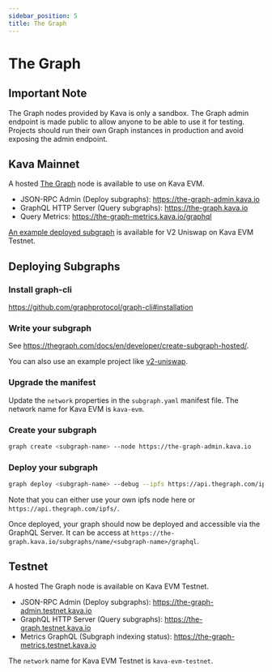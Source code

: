 ```yaml
---
sidebar_position: 5
title: The Graph
---
```


# The Graph

## Important Note

The Graph nodes provided by Kava is only a sandbox. The Graph admin endpoint is made public to allow anyone to be able to use it for testing. Projects should run their own Graph instances in production and avoid exposing the admin endpoint.

## Kava Mainnet

A hosted [The Graph](https://thegraph.com/en/) node is available to use on Kava EVM.

- JSON-RPC Admin (Deploy subgraphs): https://the-graph-admin.kava.io
- GraphQL HTTP Server (Query subgraphs): https://the-graph.kava.io
- Query Metrics: https://the-graph-metrics.kava.io/graphql

[An example deployed subgraph](https://the-graph.testnet.kava.io/subgraphs/name/kava/uniswap-v3/graphql) is available for V2 Uniswap on Kava EVM Testnet.

## Deploying Subgraphs

### Install graph-cli

https://github.com/graphprotocol/graph-cli#installation

### Write your subgraph

See https://thegraph.com/docs/en/developer/create-subgraph-hosted/.

You can also use an example project like [v2-uniswap](https://github.com/Uniswap/v2-subgraph).

### Upgrade the manifest

Update the `network` properties in the `subgraph.yaml` manifest file.
The network name for Kava EVM is `kava-evm`.

### Create your subgraph

```bash
graph create <subgraph-name> --node https://the-graph-admin.kava.io
```

### Deploy your subgraph

```bash
graph deploy <subgraph-name> --debug --ipfs https://api.thegraph.com/ipfs/ --node https://the-graph-admin.kava.io
```

Note that you can either use your own ipfs node here or `https://api.thegraph.com/ipfs/`.

Once deployed, your graph should now be deployed and accessible via the GraphQL Server. It can be access at `https://the-graph.kava.io/subgraphs/name/<subgraph-name>/graphql`.

## Testnet

A hosted The Graph node is available on Kava EVM Testnet.

- JSON-RPC Admin (Deploy subgraphs): https://the-graph-admin.testnet.kava.io
- GraphQL HTTP Server (Query subgraphs): https://the-graph.testnet.kava.io
- Metrics GraphQL (Subgraph indexing status): https://the-graph-metrics.testnet.kava.io

The `network` name for Kava EVM Testnet is `kava-evm-testnet`.
